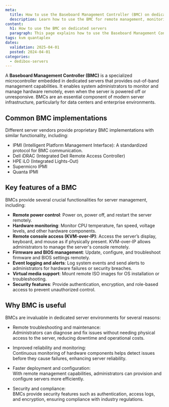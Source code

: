 ```yaml
---
meta:
  title: How to use the Baseboard Management Controller (BMC) on dedicated servers
  description: Learn how to use the BMC for remote management, monitoring, and troubleshooting of dedicated servers.
content:
  h1: How to use the BMC on dedicated servers
  paragraph: This page explains how to use the Baseboard Management Controller (BMC) for remote management, monitoring, and troubleshooting of dedicated servers.
tags: kvm quantaplex
dates:
  validation: 2025-04-01
  posted: 2024-04-01
categories:
  - dedibox-servers
---
```

A **Baseboard Management Controller (BMC)** is a specialized microcontroller embedded in dedicated servers that provides out-of-band management capabilities. It enables system administrators to monitor and manage hardware remotely, even when the server is powered off or unresponsive. BMCs are an essential component of modern server infrastructure, particularly for data centers and enterprise environments.

## Common BMC implementations
Different server vendors provide proprietary BMC implementations with similar functionality, including:
- IPMI (Intelligent Platform Management Interface): A standardized protocol for BMC communication.
- Dell iDRAC (Integrated Dell Remote Access Controller)
- HPE iLO (Integrated Lights-Out)
- Supermicro IPMI
- Quanta IPMI

## Key features of a BMC
BMCs provide several crucial functionalities for server management, including:
- **Remote power control**: Power on, power off, and restart the server remotely.
- **Hardware monitoring**: Monitor CPU temperature, fan speed, voltage levels, and other hardware components.
- **Remote console access (KVM-over-IP)**: Access the server’s display, keyboard, and mouse as if physically present. KVM-over-IP allows administrators to manage the server's console remotely.
- **Firmware and BIOS management**: Update, configure, and troubleshoot firmware and BIOS settings remotely.
- **Event logging and alerts**: Log system events and send alerts to administrators for hardware failures or security breaches.
- **Virtual media support**: Mount remote ISO images for OS installation or troubleshooting.
- **Security features**: Provide authentication, encryption, and role-based access to prevent unauthorized control.

## Why BMC is useful
BMCs are invaluable in dedicated server environments for several reasons:

* Remote troubleshooting and maintenance:  
  Administrators can diagnose and fix issues without needing physical access to the server, reducing downtime and operational costs.

* Improved reliability and monitoring:  
  Continuous monitoring of hardware components helps detect issues before they cause failures, enhancing server reliability.

* Faster deployment and configuration:  
  With remote management capabilities, administrators can provision and configure servers more efficiently.

* Security and compliance:  
  BMCs provide security features such as authentication, access logs, and encryption, ensuring compliance with industry regulations.
